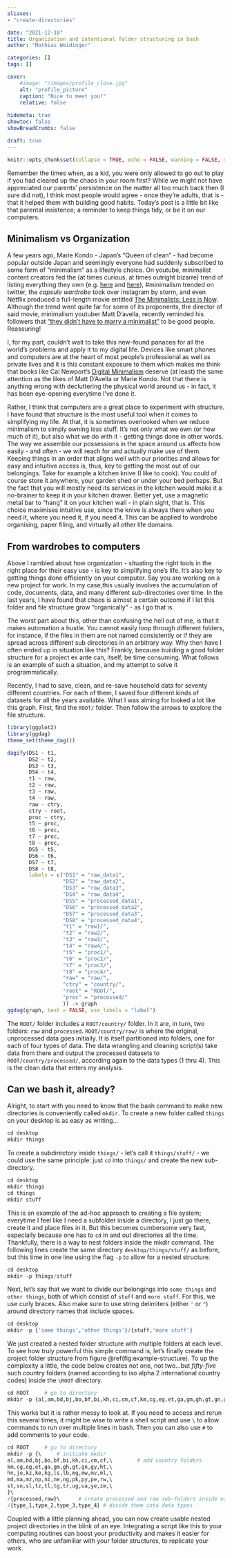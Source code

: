 ---
aliases:
- "create-directories"

date: "2021-12-18"
title: Organization and intentional folder structuring in bash
author: "Mathias Weidinger"

categories: []
tags: []

cover:
    #image: "/images/profile_close.jpg"
    alt: "profile_picture"
    caption: "Nice to meet you!"
    relative: false
    
hidemeta: true
showtoc: false
showBreadCrumbs: false

draft: true
---

```{r setup, include=FALSE}
knitr::opts_chunk$set(collapse = TRUE, echo = FALSE, warning = FALSE, message = FALSE)
```

Remember the times when, as a kid, you were only allowed to go out to play if you had cleared up the chaos in your room first? While we might not have appreciated our parents' persistence on the matter all too much back then (I sure did not), I think most people would agree - once they're adults, that is - that it helped them with building good habits. Today's post is a little bit like that parental insistence; a reminder to keep things tidy, or be it on our computers.

## Minimalism vs Organization

A few years ago, Marie Kondo - Japan's "Queen of clean" - had become popular outside Japan and seemingly everyone had suddenly subscribed to some form of "minimalism" as a lifestyle choice. On youtube, minimalist content creators fed the (at times curious, at times outright bizarre) trend of listing everything they own (e.g. [here](https://www.youtube.com/watch?v=TzaG0VGwCT0) and [here](https://www.youtube.com/watch?v=shLASFm-4_4)),  #minimalism trended on twitter, the *capsule wardrobe* took over instagram by storm, and even Netflix produced a full-length movie entitled [The Minimalists: Less is Now](https://www.youtube.com/watch?v=jn-xbOCZOiQ). Although the trend went quite far for some of its proponents, the director of said movie, minimalism youtuber Matt D'avella, recently reminded his followers that ["they didn't have to marry a minimalist"](https://www.youtube.com/watch?v=REJqTXh8IwY) to be good people. Reassuring!

I, for my part, couldn't wait to take this new-found panacea for all the world's problems and apply it to my digital life. Devices like smart phones and computers are at the heart of most people's professional as well as private lives and it is this constant exposure to them which makes me think that books like Cal Newport's [Digital Minimalism](https://www.calnewport.com/books/digital-minimalism/) deserve (at least) the same attention as the likes of Matt D'Avella or Marie Kondo. Not that there is anything wrong with decluttering the physical world around us - in fact, it has been eye-opening everytime I've done it.

Rather, I think that computers are a great place to experiment with structure. I have found that structure is the most useful tool when it comes to simplifying my life. At that, it is sometimes overlooked when we reduce minimalism to simply owning *less* stuff. It's not only what we own (or how much of it), but also what we do with it - getting things done in other words. The way we assemble our possessions in the space around us affects how easily - and often - we will reach for and actually make use of them. Keeping things in an order that aligns well with our priorities and allows for easy and intuitive access is, thus, key to getting the most out of our belongings. Take for example a kitchen knive (I like to cook). You could of course store it anywhere, your garden shed or under your bed perhaps. But the fact that you will mostly need its services in the kitchen would make it a no-brainer to keep it in your kitchen drawer. Better yet, use a magnetic metal bar to "hang" it on your kitchen wall - in plain sight, that is. This choice maximises intuitive use, since the knive is always there when you need it, where you need it, if you need it. This can be applied to wardrobe organising, paper filing, and virtually all other life domains.

## From wardrobes to computers

Above I rambled about how organization - situating the right tools in the right place for their easy use - is key to simplifying one's life. It's also key to getting things done efficiently on your computer. Say you are working on a new project for work. In my case,this usually involves the accumulation of code, documents, data, and many different sub-directories over time. In the last years, I have found that chaos is almost a certain outcome if I let this folder and file structure grow "organically" - as I go that is.

The worst part about this, other than confusing the hell out of me, is that it makes automation a hustle. You cannot easily loop through different folders, for instance, if the files in them are not named consistently or if they are spread across different sub directories in an arbitrary way. Why then have I often ended up in situation like this? Frankly, because building a good folder structure for a project ex ante can, itself, be time consuming. What follows is an example of such a situation, and my attempt to solve it programmatically.

Recently, I had to save, clean, and re-save household data for seventy different countries. For each of them, I saved four different kinds of datasets for all the years available. What I was aiming for looked a lot like this graph. First, find the `ROOT/` folder. Then follow the arrows to explore the file structure.  

```{r example-structure, fig.cap='An example of a project folder structure.'}
library(ggplot2)
library(ggdag)
theme_set(theme_dag())

dagify(DS1 ~ t1,
       DS2 ~ t2,
       DS3 ~ t3,
       DS4 ~ t4,
       t1 ~ raw,
       t2 ~ raw,
       t3 ~ raw,
       t4 ~ raw,
       raw ~ ctry,
       ctry ~ root,
       proc ~ ctry,
       t5 ~ proc,
       t6 ~ proc,
       t7 ~ proc,
       t8 ~ proc,
       DS5 ~ t5,
       DS6 ~ t6,
       DS7 ~ t7,
       DS8 ~ t8,
       labels = c("DS1" = "raw_data1",
                  "DS2" = "raw_data2",
                  "DS3" = "raw_data3",
                  "DS4" = "raw_data4",
                  "DS5" = "processed_data1",
                  "DS6" = "processed_data2",
                  "DS7" = "processed_data3",
                  "DS8" = "processed_data4",
                  "t1" = "raw1/",
                  "t2" = "raw2/",
                  "t3" = "raw3/",
                  "t4" = "raw4/",
                  "t5" = "proc1/",
                  "t6" = "proc2/",
                  "t7" = "proc3/",
                  "t8" = "proc4/",
                  "raw" = "raw/",
                  "ctry" = "country/",
                  "root" = "ROOT/",
                  "proc" = "processed/"
                  )) -> graph
ggdag(graph, text = FALSE, use_labels = "label")
```



The `ROOT/` folder includes a `ROOT/country/` folder. In it are, in turn, two folders: `raw` and `processed`. `ROOT/country/raw/` is where the original, unprocessed data goes initially. It is itself partitioned into folders, one for each of four types of data. The data wrangling and cleaning script(s) take data from there and output the processed datasets to `ROOT/country/processed/`, according again to the data types (1 thru 4). This is the clean data that enters my analysis.

## Can we bash it, already?

Alright, to start with you need to know that the bash command to make new directories is conveniently called `mkdir`. To create a new folder called `things` on your desktop is as easy as writing...

```{r, engine = 'bash', eval = FALSE, echo = TRUE}
cd desktop
mkdir things
```

To create a subdirectory inside `things/` - let's call it `things/stuff/` - we could use the same principle: just `cd` into `things/` and create the new sub-directory. 

```{r, engine = 'bash', eval = FALSE, echo = TRUE}
cd desktop
mkdir things
cd things
mkdir stuff
```

This is an example of the ad-hoc approach to creating a file system; everytime I feel like I need a subfolder inside a directory, I just go there, create it and place files in it. But this becomes cumbersome very fast, especially because one has to `cd` in and out directories all the time. Thankfully, there is a way to nest folders inside the mkdir command. The following lines create the same directory `desktop/things/stuff/` as before, but this time in one line using the flag `-p` to allow for a nested structure.

```{r, engine = 'bash', eval = FALSE, echo = TRUE}
cd desktop
mkdir -p things/stuff
```

Next, let's say that we want to divide our belongings into `some things` and `other things`, both of which consist of `stuff` and `more stuff`. For this, we use curly braces. Also make sure to use string delimiters (either `'` or `"`) around directory names that include spaces.

```{r, engine = 'bash', eval = FALSE, echo = TRUE}
cd desktop
mkdir -p {'some things','other things'}/{stuff,'more stuff'}
```

We just created a nested folder structure with multiple folders at each level. To see how truly powerful this simple command is, let's finally create the project folder structure from figure \@ref(fig:example-structure). To up the complexity a little, the code below creates not one, not two...but *fifty-five* such country folders (named according to iso alpha 2 international country codes) inside the `\ROOT` directory.

```{r, engine = 'bash', eval = FALSE, echo = TRUE}
cd ROOT     # go to directory
mkdir -p {al,am,bd,bj,bo,bf,bi,kh,ci,cm,cf,km,cg,eg,et,ga,gm,gh,gt,gn,gy,ht,hn,jo,kz,ke,kg,ls,lb,mg,mw,mv,ml,md,ma,mz,np,ni,ne,ng,pk,py,pe,rw,st,sn,sl,tz,tl,tg,tr,ug,ua,ye,zm,\}/{processed,raw}/{type_1,type_2,type_3,type_4}
```

This works but it is rather messy to look at. If you need to access and rerun this several times, it might be wise to write a shell script and use `\` to allow commands to run over multiple lines in bash. Then you can also use `#` to add comments to your code.

```{r, engine = 'bash', eval = FALSE, echo = TRUE}
cd ROOT     # go to directory
mkdir -p {\     # initiate mkdir
al,am,bd,bj,bo,bf,bi,kh,ci,cm,cf,\        # add country folders 
km,cg,eg,et,ga,gm,gh,gt,gn,gy,ht,\        
hn,jo,kz,ke,kg,ls,lb,mg,mw,mv,ml,\
md,ma,mz,np,ni,ne,ng,pk,py,pe,rw,\
st,sn,sl,tz,tl,tg,tr,ug,ua,ye,zm,\
}\
/{processed,raw}\      # create processed and raw sub-folders inside each country
/{type_1,type_2,type_3,type_4} # divide them into data types
```

Coupled with a little planning ahead, you can now create usable nested project directories in the blink of an eye. Integrating a script like this to your computing routines can boost your productivity and makes it easier for others, who are unfamiliar with your folder structures, to replicate your work.